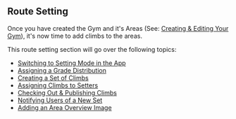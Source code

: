 ## Route Setting

Once you have created the Gym and it's Areas (See: [Creating & Editing Your Gym](/gym-management/create-gym)), it's now time to add climbs to the areas.

This route setting section will go over the following topics:

- [Switching to Setting Mode in the App](/routesetting/setting-mode)
- [Assigning a Grade Distribution](/routesetting/assigning-distribution)
- [Creating a Set of Climbs](/routesetting/creating-set)
- [Assigning Climbs to Setters](/routesetting/assigning-climbs)
- [Checking Out & Publishing Climbs](/routesetting/checking-out-and-publishing)
- [Notifying Users of a New Set](/routesetting/notify-users)
- [Adding an Area Overview Image](/routesetting/adding-area-overview-image)
